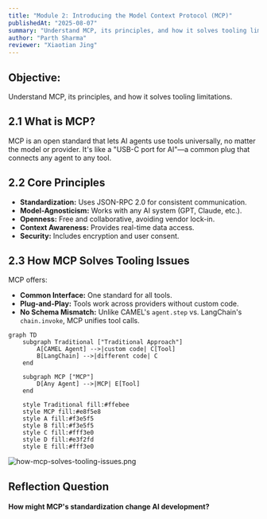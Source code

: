 ```yaml
---
title: "Module 2: Introducing the Model Context Protocol (MCP)"
publishedAt: "2025-08-07"
summary: "Understand MCP, its principles, and how it solves tooling limitations."
author: "Parth Sharma"
reviewer: "Xiaotian Jing"
---
```


## Objective:

Understand MCP, its principles, and how it solves tooling limitations.

## 2.1 What is MCP?

MCP is an open standard that lets AI agents use tools universally, no matter the model or provider. It's like a "USB-C port for AI"—a common plug that connects any agent to any tool.

## 2.2 Core Principles

- **Standardization:** Uses JSON-RPC 2.0 for consistent communication.
- **Model-Agnosticism:** Works with any AI system (GPT, Claude, etc.).
- **Openness:** Free and collaborative, avoiding vendor lock-in.
- **Context Awareness:** Provides real-time data access.
- **Security:** Includes encryption and user consent.

## 2.3 How MCP Solves Tooling Issues

MCP offers:

- **Common Interface:** One standard for all tools.
- **Plug-and-Play:** Tools work across providers without custom code.
- **No Schema Mismatch:** Unlike CAMEL's `agent.step` vs. LangChain's `chain.invoke`, MCP unifies tool calls.

```mermaid
graph TD
    subgraph Traditional ["Traditional Approach"]
        A[CAMEL Agent] -->|custom code| C[Tool]
        B[LangChain] -->|different code| C
    end

    subgraph MCP ["MCP"]
        D[Any Agent] -->|MCP| E[Tool]
    end

    style Traditional fill:#ffebee
    style MCP fill:#e8f5e8
    style A fill:#f3e5f5
    style B fill:#f3e5f5
    style C fill:#fff3e0
    style D fill:#e3f2fd
    style E fill:#fff3e0
```

![how-mcp-solves-tooling-issues.png](/course/module2/how-mcp-solves-tooling-issues.png)

## Reflection Question

#### How might MCP's standardization change AI development?
